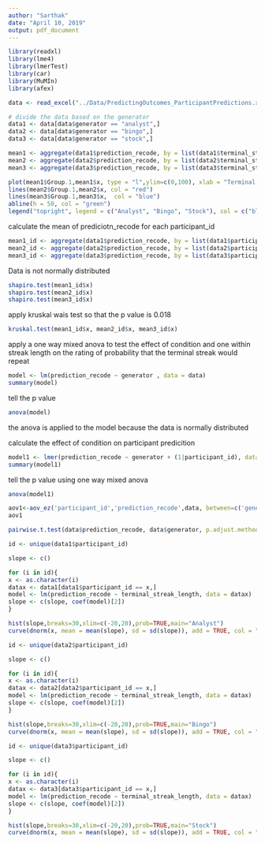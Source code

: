 ```yaml
---
author: "Sarthak"
date: "April 10, 2019"
output: pdf_document
---
```

<!-- load the data -->
```r
library(readxl)
library(lme4)
library(lmerTest)
library(car)
library(MuMIn)
library(afex)
```

```r
data <- read_excel("../Data/PredictingOutcomes_ParticipantPredictions.xlsx", sheet = "Study 1A")

# divide the data based on the generator
data1 <- data[data$generator == "analyst",]
data2 <- data[data$generator == "bingo",]
data3 <- data[data$generator == "stock",]
```


<!-- calculate the mean of prediciotn_recode for each terminwal streak from 1 to 7 -->

```r
mean1 <- aggregate(data1$prediction_recode, by = list(data1$terminal_streak_length), FUN = mean)
mean2 <- aggregate(data2$prediction_recode, by = list(data2$terminal_streak_length), FUN = mean)
mean3 <- aggregate(data3$prediction_recode, by = list(data3$terminal_streak_length), FUN = mean)
```




```r
plot(mean1$Group.1,mean1$x, type = "l",ylim=c(0,100), xlab = "Terminal Streak", ylab = "Mean of Prediction Recode", main = "Mean of Prediction Recode for each Terminal Streak")
lines(mean2$Group.1,mean2$x, col = "red")
lines(mean3$Group.1,mean3$x,  col = "blue")
abline(h = 50, col = "green")
legend("topright", legend = c("Analyst", "Bingo", "Stock"), col = c("black", "red", "blue"), lty = 1:3)
```

calculate the mean of prediciotn_recode for each participant_id

```r
mean1_id <- aggregate(data1$prediction_recode, by = list(data1$participant_id), FUN = mean)
mean2_id <- aggregate(data2$prediction_recode, by = list(data2$participant_id), FUN = mean)
mean3_id <- aggregate(data3$prediction_recode, by = list(data3$participant_id), FUN = mean)

```

Data is not normally distributed
```r
shapiro.test(mean1_id$x)
shapiro.test(mean2_id$x)
shapiro.test(mean3_id$x)
```

apply kruskal wais test so that the p value is 0.018

```r
kruskal.test(mean1_id$x, mean2_id$x, mean3_id$x)
```

apply a one way mixed anova to test the effect of condition and one within streak length on the rating of probability that the terminal streak would repeat
```r
model <- lm(prediction_recode ~ generator , data = data)
summary(model)
```

tell the p value
```r
anova(model)
```
the anova is applied to the model because the data is normally distributed


calculate the effect of condition on participant predicition
```r
model1 <- lmer(prediction_recode ~ generator + (1|participant_id), data = data)
summary(model1)
```

tell the p value using one way mixed anova
```r
anova(model1)
```

```r
aov1<-aov_ez('participant_id','prediction_recode',data, between=c('generator'),within=c('terminal_streak_length'))
aov1

pairwise.t.test(data$prediction_recode, data$generator, p.adjust.method = "bonferroni")
```

```r
id <- unique(data1$participant_id)

slope <- c()

for (i in id){
x <- as.character(i)
datax <- data1[data1$participant_id == x,]
model <- lm(prediction_recode ~ terminal_streak_length, data = datax)
slope <- c(slope, coef(model)[2])
}

hist(slope,breaks=30,xlim=c(-20,20),prob=TRUE,main="Analyst")
curve(dnorm(x, mean = mean(slope), sd = sd(slope)), add = TRUE, col = "black")
```
```r
id <- unique(data2$participant_id)

slope <- c()

for (i in id){
x <- as.character(i)
datax <- data2[data2$participant_id == x,]
model <- lm(prediction_recode ~ terminal_streak_length, data = datax)
slope <- c(slope, coef(model)[2])
}

hist(slope,breaks=30,xlim=c(-20,20),prob=TRUE,main="Bingo")
curve(dnorm(x, mean = mean(slope), sd = sd(slope)), add = TRUE, col = "black")
```

```r
id <- unique(data3$participant_id)

slope <- c()

for (i in id){
x <- as.character(i)
datax <- data3[data3$participant_id == x,]
model <- lm(prediction_recode ~ terminal_streak_length, data = datax)
slope <- c(slope, coef(model)[2])
}

hist(slope,breaks=30,xlim=c(-20,20),prob=TRUE,main="Stock")
curve(dnorm(x, mean = mean(slope), sd = sd(slope)), add = TRUE, col = "black")
```